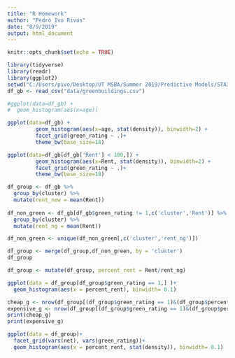 ```yaml
---
title: "R Homework"
author: "Pedro Ivo Rivas"
date: "8/9/2019"
output: html_document
---
```


```r
knitr::opts_chunk$set(echo = TRUE)
```

```r
library(tidyverse)
library(readr)
library(ggplot2)
setwd("C:/Users/pivo/Desktop/UT MSBA/Summer 2019/Predictive Models/STA380")
df_gb <- read_csv("data/greenbuildings.csv")
```

```r
#ggplot(data=df_gb) + 
#  geom_histogram(aes(x=age))

ggplot(data=df_gb) +
         geom_histogram(aes(x=age, stat(density)), binwidth=2) +
         facet_grid(green_rating ~ .)+
         theme_bw(base_size=18)
```

```r
ggplot(data=df_gb[df_gb['Rent'] < 100,]) +
         geom_histogram(aes(x=Rent, stat(density)), binwidth=2) +
         facet_grid(green_rating ~ .)+
         theme_bw(base_size=18)
```

```r
df_group <- df_gb %>%
  group_by(cluster) %>%
  mutate(rent_new = mean(Rent))
  
df_non_green <- df_gb[df_gb$green_rating != 1,c('cluster','Rent')] %>%
  group_by(cluster) %>%
  mutate(rent_ng = mean(Rent))

df_non_green <- unique(df_non_green[,c('cluster','rent_ng')])

df_group <- merge(df_group,df_non_green, by = 'cluster')
df_group

df_group <- mutate(df_group, percent_rent = Rent/rent_ng)
```

```r
ggplot(data = df_group[df_group$green_rating == 1,] )+
  geom_histogram(aes(x = percent_rent), binwidth= 0.1)

cheap_g <- nrow(df_group[(df_group$green_rating == 1)&(df_group$percent_rent < 1),])
expensive_g <- nrow(df_group[(df_group$green_rating == 1)&(df_group$percent_rent > 1),])
print(cheap_g)
print(expensive_g)

```

```r
ggplot(data = df_group)+
  facet_grid(vars(net), vars(green_rating))+
  geom_histogram(aes(x = percent_rent, stat(density)), binwidth= 0.1)

```
